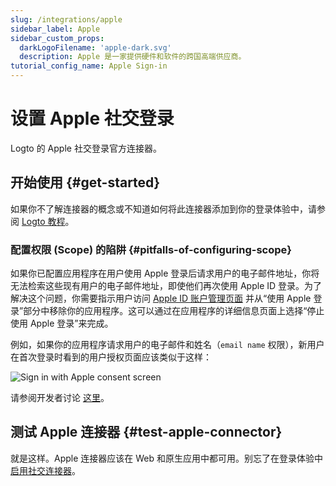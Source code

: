 ```yaml
---
slug: /integrations/apple
sidebar_label: Apple
sidebar_custom_props:
  darkLogoFilename: 'apple-dark.svg'
  description: Apple 是一家提供硬件和软件的跨国高端供应商。
tutorial_config_name: Apple Sign-in
---
```





# 设置 Apple 社交登录

Logto 的 Apple 社交登录官方连接器。

<GuideTip />

## 开始使用 \{#get-started}

如果你不了解连接器的概念或不知道如何将此连接器添加到你的登录体验中，请参阅 [Logto 教程](/connectors/social-connectors)。

<Integration />

### 配置权限 (Scope) 的陷阱 \{#pitfalls-of-configuring-scope}

如果你已配置应用程序在用户使用 Apple 登录后请求用户的电子邮件地址，你将无法检索这些现有用户的电子邮件地址，即使他们再次使用 Apple ID 登录。为了解决这个问题，你需要指示用户访问 [Apple ID 账户管理页面](https://appleid.apple.com/account/manage) 并从“使用 Apple 登录”部分中移除你的应用程序。这可以通过在应用程序的详细信息页面上选择“停止使用 Apple 登录”来完成。

例如，如果你的应用程序请求用户的电子邮件和姓名（`email name` 权限），新用户在首次登录时看到的用户授权页面应该类似于这样：

<img src={signInWithAppleConsentScreenImage} alt="Sign in with Apple consent screen" />

请参阅开发者讨论 [这里](https://forums.developer.apple.com/forums/thread/132223)。

## 测试 Apple 连接器 \{#test-apple-connector}

就是这样。Apple 连接器应该在 Web 和原生应用中都可用。别忘了在登录体验中[启用社交连接器](/connectors/social-connectors/#enable-social-sign-in)。
